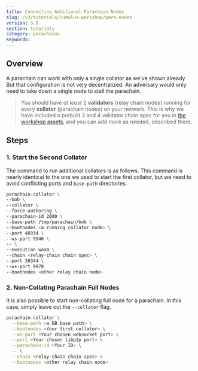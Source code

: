 ```yaml
---
title: Connecting Additional Parachain Nodes
slug: /v3/tutorials/cumulus-workshop/para-nodes
version: 3.0 
section: tutorials
category: parachains
keywords:
---
```


## Overview 

A parachain can work with only a single collator as we've shown already. But that configuration is
not very decentralized. An adversary would only need to take down a single node to stall the
parachain.

> You should have _at least_ 2 **validators** (relay chain nodes) running for every **collator**
> (parachain nodes) on your network. This is why we have included a prebuilt 3 and 4 validator
> chain spec for you in [the workshop assets](https://github.com/substrate-developer-hub/cumulus-workshop/tree/latest/shared/chainspecs), and you
> can add more as needed, described there.

## Steps
### 1. Start the Second Collator

The command to run additional collators is as follows. This command is nearly identical to the one
we used to start the first collator, but we need to avoid conflicting ports and `base-path` directories.

```bash
parachain-collator \
--bob \
--collator \
--force-authoring \
--parachain-id 2000 \
--base-path /tmp/parachain/bob \
--bootnodes <a running collator node> \
--port 40334 \
--ws-port 9946 \
-- \
--execution wasm \
--chain <relay-chain chain spec> \
--port 30344 \
--ws-port 9978
--bootnodes <other relay chain node>
```

### 2. Non-Collating Parachain Full Nodes

It is also possible to start non-collating full node for a parachain. In this case, simply
leave out the `--collator` flag.

```bash
parachain-collator \
  --base-path <a DB base path> \
  --bootnodes <Your first collator> \
  --ws-port <Your chosen websocket port> \
  --port <Your chosen libp2p port> \
  --parachain-id <Your ID> \
  -- \
  --chain <relay-chain chain spec> \
  --bootnodes <other relay chain node>
```
